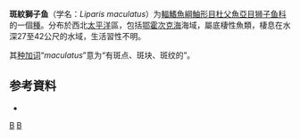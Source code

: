 {{Speciesbox
| status = NE
| status_system = 
| taxon = Liparis maculatus
| authority = [[Krasyukova|Krasyukova]], 1984
| synonyms = 
}}

'''斑紋獅子鱼'''（学名：''Liparis maculatus''）为[[輻鰭魚綱|輻鰭魚綱]][[鮋形目|鮋形目]][[杜父魚亞目|杜父魚亞目]][[狮子鱼科|狮子鱼科]]的一個[[種|種]]。分布於西北[[太平洋|太平洋]]區，包括[[鄂霍次克海|鄂霍次克海]]海域，屬底棲性魚類，棲息在水深27至42公尺的水域，生活習性不明。

其[[种加词|种加词]]“''maculatus''”意为“有斑点、斑块、斑纹的”。

== 参考資料 ==
*{{FishBase_species|genus=Liparis|species=maculatus|year=2011|month=12}}

{{Taxonbar|from=Q2158088}}

[[Category:獅子魚属|B]]
[[Category:1984年描述的鱼类|B]]


{{鮋形目小作品}}